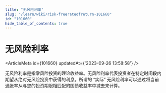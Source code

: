 ```yaml
---
title: "无风险利率"
slug: "/learn/wiki/risk-freerateofreturn-101660"
id: "101660"
hide_table_of_contents: true
---
```



# 无风险利率

<ArticleMeta id={101660} updatedAt={'2023-09-26 13:58:58'} />
<div className='border-solid border-b border-t-0 my-4 border-[var(--ifm-color-gray-300)]' />

无风险利率是指零风险投资的理论收益率。无风险利率代表投资者在特定时间段内期望从绝对无风险投资中获得的利息。所谓的 “实际” 无风险利率可以通过将当前通胀率从与您的投资期限相匹配的国债收益率中减去来计算。
